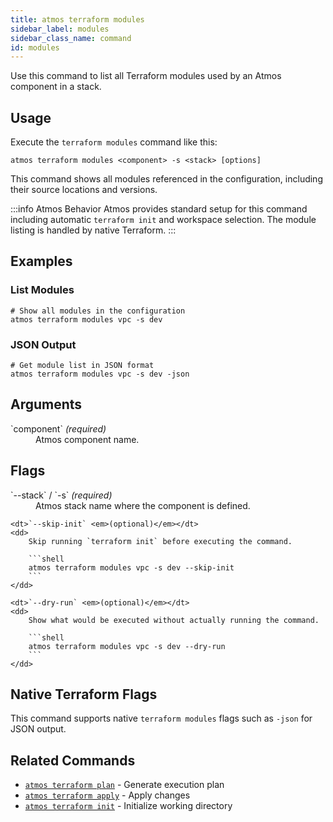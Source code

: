 ```yaml
---
title: atmos terraform modules
sidebar_label: modules
sidebar_class_name: command
id: modules
---
```


<Intro>
Use this command to list all Terraform modules used by an Atmos component in a stack.
</Intro>

<Screengrab title="atmos terraform modules --help" slug="atmos-terraform-modules--help" />

## Usage

Execute the `terraform modules` command like this:

```shell
atmos terraform modules <component> -s <stack> [options]
```

This command shows all modules referenced in the configuration, including their source locations and versions.

:::info Atmos Behavior
Atmos provides standard setup for this command including automatic `terraform init` and workspace selection. The module listing is handled by native Terraform.
:::
## Examples

### List Modules

```shell
# Show all modules in the configuration
atmos terraform modules vpc -s dev
```

### JSON Output

```shell
# Get module list in JSON format
atmos terraform modules vpc -s dev -json
```

## Arguments

<dl>
    <dt>`component` <em>(required)</em></dt>
    <dd>
        Atmos component name.
    </dd>
</dl>

## Flags

<dl>
    <dt>`--stack` / `-s` <em>(required)</em></dt>
    <dd>
        Atmos stack name where the component is defined.
    </dd>

    <dt>`--skip-init` <em>(optional)</em></dt>
    <dd>
        Skip running `terraform init` before executing the command.

        ```shell
        atmos terraform modules vpc -s dev --skip-init
        ```
    </dd>

    <dt>`--dry-run` <em>(optional)</em></dt>
    <dd>
        Show what would be executed without actually running the command.

        ```shell
        atmos terraform modules vpc -s dev --dry-run
        ```
    </dd>
</dl>

## Native Terraform Flags

This command supports native `terraform modules` flags such as `-json` for JSON output.

## Related Commands

- [`atmos terraform plan`](/cli/commands/terraform/plan) - Generate execution plan
- [`atmos terraform apply`](/cli/commands/terraform/apply) - Apply changes
- [`atmos terraform init`](/cli/commands/terraform/init) - Initialize working directory
